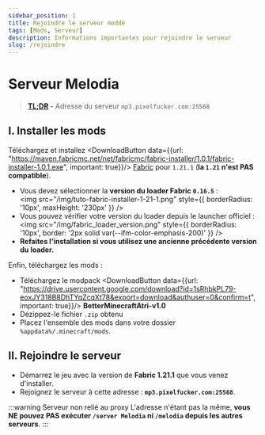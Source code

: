 ```yaml
---
sidebar_position: 1
title: Rejoindre le serveur moddé
tags: [Mods, Serveur]
description: Informations importantes pour rejoindre le serveur
slug: /rejoindre
---
```



# Serveur Melodia

> **[TL;DR](#ii-rejoindre-le-serveur) -** Adresse du serveur `mp3.pixelfucker.com:25568`

## I. Installer les mods

Téléchargez et installez <DownloadButton data={{url: "https://maven.fabricmc.net/net/fabricmc/fabric-installer/1.0.1/fabric-installer-1.0.1.exe", important: true}}/> [Fabric](https://fabricmc.net/use/installer/)
pour `1.21.1` (**la `1.21` n'est PAS compatible**).
* Vous devez sélectionner la **version du loader Fabric `0.16.5`** :<br/>
  <img src="/img/tuto-fabric-installer-1-21-1.png" style={{ borderRadius: '10px', maxHeight: '230px' }} />
* Vous pouvez vérifier votre version du loader depuis le launcher officiel :<br/>
  <img src="/img/fabric_loader_version.png" style={{ borderRadius: '10px', border: '2px solid var(--ifm-color-emphasis-200)' }} />
* **Refaites l'installation si vous utilisez une ancienne précédente version du loader.**

Enfin, téléchargez les mods :
* Téléchargez le modpack <DownloadButton data={{url: "https://drive.usercontent.google.com/download?id=1sRhbkPL79-eoxJY318B8DhTYqZcqXt78&export=download&authuser=0&confirm=t", important: true}}/> **BetterMinecraftAtri-v1.0**
* Dézippez-le fichier `.zip` obtenu
* Placez l'ensemble des mods dans votre dossier `%appdata%/.minecraft/mods`.

## II. Rejoindre le serveur

* Démarrez le jeu avec la version de **Fabric 1.21.1** que vous venez d'installer.
* Rejoignez le serveur à cette adresse : **`mp3.pixelfucker.com:25568`**.

:::warning Serveur non relié au proxy
L'adresse n'étant pas la même, **vous NE pouvez PAS exécuter `/server Melodia` ni `/melodia` depuis les autres serveurs**.
:::
